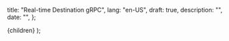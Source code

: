   title: "Real-time Destination gRPC",
  lang: "en-US",
  draft: true,
  description: "",
  date: "",
};

  <DocsLayout meta={meta}>{children}</DocsLayout>
);
